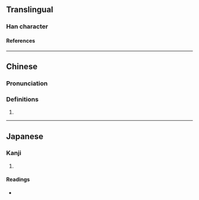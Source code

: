 {{character info}}
==Translingual==

===Han character===
{{Han char|rn=46|rad=山|as=07|sn=10|four=22927|canj=UHDN|ids=⿱山利}}

====References====
{{Han ref|kx=0311.340|dkj=08097|hdz=10774.180|uh=5CF2}}

----

==Chinese==
{{zh-forms}}

===Pronunciation===
{{zh-pron
|m=lǐ
|c=lei5
|cat=
}}

===Definitions===
{{zh-hanzi}}

# {{rfdef|zh}}

----

==Japanese==

===Kanji===
{{ja-kanji|grade=|rs=山07}}

# {{rfdef|ja|sort=山07}}

====Readings====
* {{ja-readings|on=[[り]] (ri)|kun=[[やまのならぶさま]] (yamanonarabusama)}}